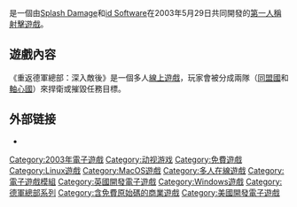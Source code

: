 {{unreferenced|time=2014-06-23T09:50:48+00:00}}
{{noteTA
|G1=Games
}}
{{Infobox VG
| title       = 重返德軍總部：深入敵後
| image       = No free image-zh.png
| caption     = 
| japanese    =
| english     = Wolfenstein: Enemy Territory
| original    = 
| official    = 
| common      = 
| genre       = [[第一人稱射擊遊戲|第一人稱射擊遊戲]]
| platform    = [[Linux|Linux]]<br />[[Mac電腦|Mac電腦]]（[[通用二進制|通用二進制]]）<br />[[AROS|AROS]]<br />[[MorphOS|MorphOS]]<br />[[Microsoft_Windows|Microsoft Windows]]
| developer   = [[Splash_Damage|Splash Damage]]<br />[[id_Software|id Software]]
| publisher   = [[動視|動視]]
| distributor = [[電子軟件分發|電子軟件分發]]
| series      = [[德軍總部系列|德軍總部系列]]
| engine      = [[id_Tech_3引擎|id Tech 3引擎]]
| modes       = [[多人電子遊戲|多人電子遊戲]]
| released    = 2003年5月29日
| onlinegame  =
| director    = Paul Wedgwood<br />Richard Jolly
| producer    = Jonathan Moses<br />Kevin Cloud
| designer    = Paul Wedgwood<br />Matt Wilson
| writer      = Edward Stern
| programmer  = Arnout van Meer
| composer    = 
| artist      = Richard Jolly
}}
{{Vgname|重返德軍總部：深入敵後|en=Wolfenstein: Enemy Territory}}是一個由[[Splash_Damage|Splash Damage]]和[[id_Software|id Software]]在2003年5月29日共同開發的[[第一人稱射擊遊戲|第一人稱射擊遊戲]]。

== 遊戲內容 ==
《重返德軍總部：深入敵後》是一個多人[[線上遊戲|線上遊戲]]，玩家會被分成兩隊（[[同盟國_(第一次世界大戰)|同盟國]]和[[軸心國|軸心國]]）來捍衛或摧毀任務目標。

== 外部链接 ==
* {{en}}{{official|http://www.splashdamage.com/wolfet}}

{{德軍總部系統遊戲}}
{{Shooter-videogame-stub}}

{{DEFAULTSORT:Wolfenstein: Enemy Territory}}
[[Category:2003年電子遊戲|Category:2003年電子遊戲]]
[[Category:动视游戏|Category:动视游戏]]
[[Category:免費遊戲|Category:免費遊戲]]
[[Category:Linux遊戲|Category:Linux遊戲]]
[[Category:MacOS遊戲|Category:MacOS遊戲]]
[[Category:多人在線遊戲|Category:多人在線遊戲]]
[[Category:電子遊戲模組|Category:電子遊戲模組]]
[[Category:英國開發電子遊戲|Category:英國開發電子遊戲]]
[[Category:Windows遊戲|Category:Windows遊戲]]
[[Category:德軍總部系列|Category:德軍總部系列]]
[[Category:含免費原始碼的商業遊戲|Category:含免費原始碼的商業遊戲]]
[[Category:美國開發電子遊戲|Category:美國開發電子遊戲]]